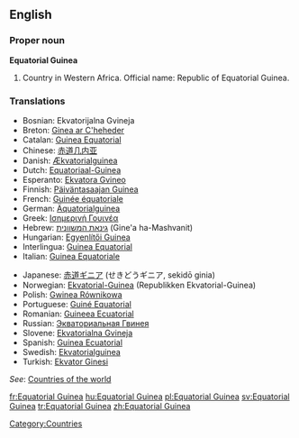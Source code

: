 ==English==

===Proper noun===
'''Equatorial Guinea'''
{{wikipedia}}

# Country in Western Africa. Official name: Republic of Equatorial Guinea.

===Translations===
{{rfc-level|Translations at L3+ (AutoFormat would have corrected level of Translations)}}
{{top}}
*Bosnian: Ekvatorijalna Gvineja {{f}}
*Breton: [[Ginea ar C'heheder]]
*Catalan: [[Guinea Equatorial]] {{f}}
*Chinese: [[赤道几内亚]]
*Danish: [[Ækvatorialguinea]]
*Dutch: [[Equatoriaal-Guinea]]
*Esperanto: [[Ekvatora Gvineo]]
*Finnish: [[Päiväntasaajan Guinea]]
*French: [[Guinée équatoriale]] {{f}}
*German: [[Äquatorialguinea]]
*Greek: [[Ισημερινή Γουινέα]]
*Hebrew: [[גינאת המשוונית]] (Gine'a ha-Mashvanit)
*Hungarian: [[Egyenlítői Guinea]]
*Interlingua: [[Guinea Equatorial]]
*Italian: [[Guinea Equatoriale]]
{{mid}}
*Japanese: [[赤道ギニア]] (せきどうギニア, sekidō ginia)
*Norwegian: [[Ekvatorial-Guinea]] (Republikken Ekvatorial-Guinea)
*Polish: [[Gwinea Równikowa]]
*Portuguese: [[Guiné Equatorial]]
*Romanian: [[Guineea Ecuatorial]] {{f}}
*Russian: [[Экваториальная Гвинея]]
*Slovene: [[Ekvatorialna Gvineja]] {{f}}
*Spanish: [[Guinea Ecuatorial]]
*Swedish: [[Ekvatorialguinea]]
*Turkish: [[Ekvator Ginesi]]
{{bottom}}

''See'': [[Countries of the world]]

[[Category:Countries]]

[[fr:Equatorial Guinea]]
[[hu:Equatorial Guinea]]
[[pl:Equatorial Guinea]]
[[sv:Equatorial Guinea]]
[[tr:Equatorial Guinea]]
[[zh:Equatorial Guinea]]